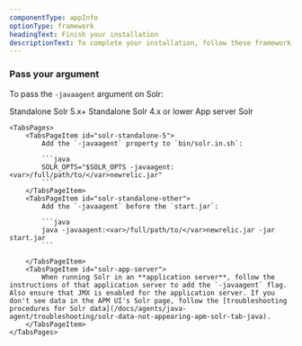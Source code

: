 ```yaml
---
componentType: appInfo
optionType: framework 
headingText: Finish your installation
descriptionText: To complete your installation, follow these framework-specific steps. If you need a different framework, select it at the top of this page.
---
```


### Pass your argument

To pass the `-javaagent` argument on Solr:

<Tabs>
	<TabsBar>
		<TabsBarItem id="solr-standalone-5">Standalone Solr 5.x+</TabsBarItem>
		<TabsBarItem id="solr-standalone-other">Standalone Solr 4.x or lower</TabsBarItem>
		<TabsBarItem id="solr-app-server">App server Solr</TabsBarItem>
	</TabsBar>

	<TabsPages>
		<TabsPageItem id="solr-standalone-5">
            Add the `-javaagent` property to `bin/solr.in.sh`:

            ```java
            SOLR_OPTS="$SOLR_OPTS -javaagent:<var>/full/path/to/</var>newrelic.jar"
            ```
		</TabsPageItem>
		<TabsPageItem id="solr-standalone-other">
            Add the `-javaagent` before the `start.jar`:

            ```java
            java -javaagent:<var>/full/path/to/</var>newrelic.jar -jar start.jar
            ```

		</TabsPageItem>
		<TabsPageItem id="solr-app-server">
            When running Solr in an **application server**, follow the instructions of that application server to add the `-javaagent` flag. Also ensure that JMX is enabled for the application server. If you don't see data in the APM UI's Solr page, follow the [troubleshooting procedures for Solr data](/docs/agents/java-agent/troubleshooting/solr-data-not-appearing-apm-solr-tab-java).
		</TabsPageItem>
	</TabsPages>
</Tabs>